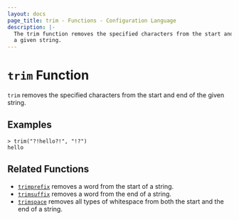 ```yaml
---
layout: docs
page_title: trim - Functions - Configuration Language
description: |-
  The trim function removes the specified characters from the start and end of
  a given string.
---
```


# `trim` Function

`trim` removes the specified characters from the start and end of the given
string.

## Examples

```shell-session
> trim("?!hello?!", "!?")
hello
```

## Related Functions

- [`trimprefix`](/nomad/docs/reference/hcl2/functions/string/trimprefix) removes a word from the start of a string.
- [`trimsuffix`](/nomad/docs/reference/hcl2/functions/string/trimsuffix) removes a word from the end of a string.
- [`trimspace`](/nomad/docs/reference/hcl2/functions/string/trimspace) removes all types of whitespace from
  both the start and the end of a string.
